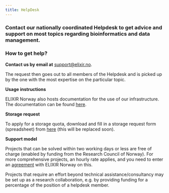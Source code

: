 ```yaml
---
title: HelpDesk
---
```


### Contact our nationally coordinated Helpdesk to get advice and support on most topics regarding bioinformatics and data management.

### **How to get help?**

**Contact us by email at** support@elixir.no.

The request then goes out to all members of the Helpdesk and is picked up by the one with the most expertise on the particular topic.

**Usage instructions**

ELIXIR Norway also hosts documentation for the use of our infrastructure. The documentation can be found [here](https://nels-docs.readthedocs.io/en/latest/).

**Storage request**

To apply for a storage quota, download and fill in a storage request form (spreadsheet) from [here](https://github.com/elixir-no-nels/nels-docs/blob/main/docs/files/ELIXIR_Norway_StorageRequestForm_rev2021.xlsx) (this will be replaced soon).

**Support model**

Projects that can be solved within two working days or less are free of charge (enabled by funding from the Research Council of Norway). For more comprehensive projects, an hourly rate applies, and you need to enter an [agreement](../agreement) with ELIXIR Norway on this.

Projects that require an effort beyond technical assistance/consultancy may be set up as a research collaboration, e.g. by providing funding for a percentage of the position of a helpdesk member.
